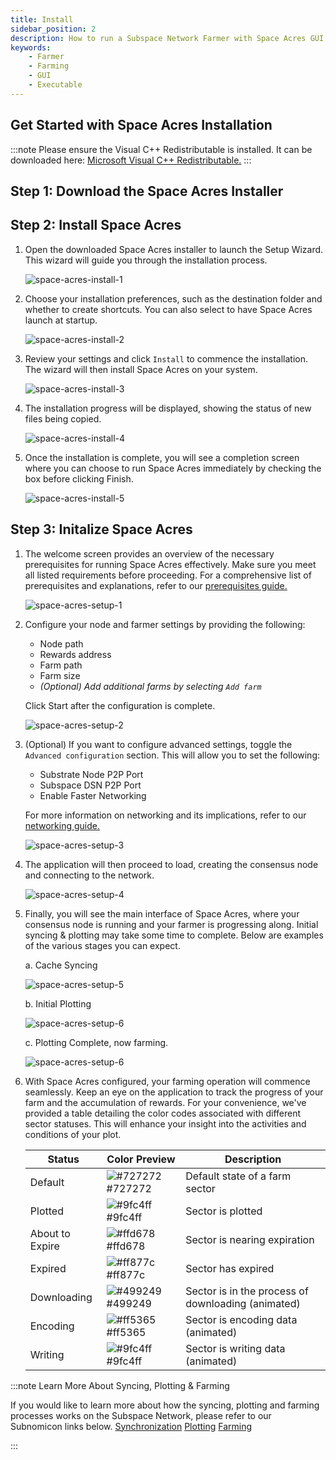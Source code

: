 ```yaml
---
title: Install
sidebar_position: 2
description: How to run a Subspace Network Farmer with Space Acres GUI Application
keywords:
    - Farmer
    - Farming
    - GUI
    - Executable
---
```



## Get Started with Space Acres Installation

:::note
Please ensure the Visual C++ Redistributable is installed. It can be downloaded here: [Microsoft Visual C++ Redistributable.](https://learn.microsoft.com/en-us/cpp/windows/latest-supported-vc-redist?view=msvc-170)
:::

## Step 1: Download the Space Acres Installer

<DownloadButtons />

## Step 2: Install Space Acres

1. Open the downloaded Space Acres installer to launch the Setup Wizard. This wizard will guide you through the installation process.
    
    ![space-acres-install-1](/img/doc-imgs/space-acres/space-acres-install-1.png) 

2. Choose your installation preferences, such as the destination folder and whether to create shortcuts. You can also select to have Space Acres launch at startup.

    ![space-acres-install-2](/img/doc-imgs/space-acres/space-acres-install-2.png)

3. Review your settings and click `Install` to commence the installation. The wizard will then install Space Acres on your system.

    ![space-acres-install-3](/img/doc-imgs/space-acres/space-acres-install-3.png)

4. The installation progress will be displayed, showing the status of new files being copied.

    ![space-acres-install-4](/img/doc-imgs/space-acres/space-acres-install-4.png)

5. Once the installation is complete, you will see a completion screen where you can choose to run Space Acres immediately by checking the box before clicking Finish.

    ![space-acres-install-5](/img/doc-imgs/space-acres/space-acres-install-5.png)

## Step 3: Initalize Space Acres

1. The welcome screen provides an overview of the necessary prerequisites for running Space Acres effectively. Make sure you meet all listed requirements before proceeding. For a comprehensive list of prerequisites and explanations, refer to our [prerequisites guide.](../prerequisites)  

    ![space-acres-setup-1](/img/doc-imgs/space-acres/space-acres-setup-1.png)

2. Configure your node and farmer settings by providing the following:
    - Node path 
    - Rewards address
    - Farm path
    - Farm size
    - *(Optional) Add additional farms by selecting `Add farm`*

    Click Start after the configuration is complete.

    ![space-acres-setup-2](/img/doc-imgs/space-acres/space-acres-setup-2.png)

3. (Optional) If you want to configure advanced settings, toggle the `Advanced configuration` section. This will allow you to set the following:
    - Substrate Node P2P Port
    - Subspace DSN P2P Port
    - Enable Faster Networking

    For more information on networking and its implications, refer to our [networking guide.](../additional-guides/networking)

    ![space-acres-setup-3](/img/doc-imgs/space-acres/space-acres-setup-3.png)

4. The application will then proceed to load, creating the consensus node and connecting to the network.

    ![space-acres-setup-4](/img/doc-imgs/space-acres/space-acres-setup-4.png)

5. Finally, you will see the main interface of Space Acres, where your consensus node is running and your farmer is progressing along. Initial syncing & plotting may take some time to complete. Below are examples of the various stages you can expect. 

    a. Cache Syncing

    ![space-acres-setup-5](/img/doc-imgs/space-acres/space-acres-setup-5.png) 

    b. Initial Plotting

    ![space-acres-setup-6](/img/doc-imgs/space-acres/space-acres-setup-6.png)

    c. Plotting Complete, now farming.

    ![space-acres-setup-6](/img/doc-imgs/space-acres/space-acres-setup-7.png)

6. With Space Acres configured, your farming operation will commence seamlessly. Keep an eye on the application to track the progress of your farm and the accumulation of rewards. For your convenience, we've provided a table detailing the color codes associated with different sector statuses. This will enhance your insight into the activities and conditions of your plot.

    | Status            | Color Preview | Description                          |
    |-------------------|---------------|--------------------------------------|
    | Default           | ![#727272](https://via.placeholder.com/15/727272/000000?text=+) #727272 | Default state of a farm sector       |
    | Plotted           | ![#9fc4ff](https://via.placeholder.com/15/9fc4ff/000000?text=+) #9fc4ff | Sector is plotted                    |
    | About to Expire   | ![#ffd678](https://via.placeholder.com/15/ffd678/000000?text=+) #ffd678 | Sector is nearing expiration         |
    | Expired           | ![#ff877c](https://via.placeholder.com/15/ff877c/000000?text=+) #ff877c | Sector has expired                   |
    | Downloading       | ![#499249](https://via.placeholder.com/15/499249/000000?text=+) #499249 | Sector is in the process of downloading (animated) |
    | Encoding          | ![#ff5365](https://via.placeholder.com/15/ff5365/000000?text=+) #ff5365 | Sector is encoding data (animated)   |
    | Writing           | ![#9fc4ff](https://via.placeholder.com/15/9fc4ff/000000?text=+) #9fc4ff | Sector is writing data (animated)    |



:::note Learn More About Syncing, Plotting & Farming

If you would like to learn more about how the syncing, plotting and farming processes works on the Subspace Network, please refer to our Subnomicon links below.
[Synchronization](https://subnomicon.subspace.network/docs/network/network_protocols/#synchronization)
[Plotting](https://subnomicon.subspace.network/docs/consensus/consensus/plotting)
[Farming](https://subnomicon.subspace.network/docs/consensus/consensus/farming)

:::